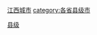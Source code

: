 {{Catnav|頁面分類|各種主題的頁面分類|依中国各省来作的分类|中国各省行政区划|江西行政区划}}
{{Catnav|頁面分類|各種主題的頁面分類|依中国各省来作的分类|中国各省城市|江西城市}}

[[category:江西城市|]]
[[Category:江西县级行政区|县级]]
[[category:各省县级市|category:各省县级市]]